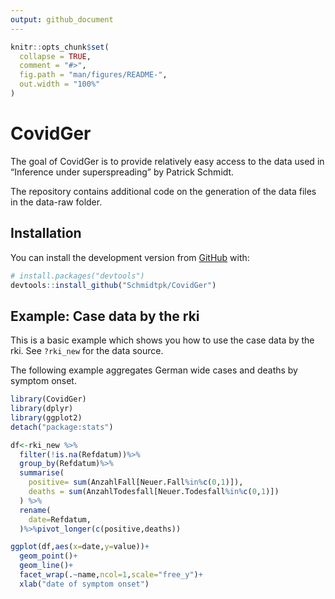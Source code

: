 ```yaml
---
output: github_document
---
```


<!-- README.md is generated from README.Rmd. Please edit that file -->

```r
knitr::opts_chunk$set(
  collapse = TRUE,
  comment = "#>",
  fig.path = "man/figures/README-",
  out.width = "100%"
)
```

# CovidGer

<!-- badges: start -->
<!-- badges: end -->

The goal of CovidGer is to provide relatively easy access to the data used in "Inference under superspreading" by Patrick Schmidt.

The repository contains additional code on the generation of the data files in the data-raw folder.

## Installation

You can install the development version from [GitHub](https://github.com/) with:

``` r
# install.packages("devtools")
devtools::install_github("Schmidtpk/CovidGer")
```
## Example: Case data by the rki

This is a basic example which shows you how to use the case data by the rki. See `?rki_new` for the data source.


The following example aggregates German wide cases and deaths by symptom onset.
```r
library(CovidGer)
library(dplyr)
library(ggplot2)
detach("package:stats")

df<-rki_new %>%
  filter(!is.na(Refdatum))%>%
  group_by(Refdatum)%>%
  summarise(
    positive= sum(AnzahlFall[Neuer.Fall%in%c(0,1)]),
    deaths = sum(AnzahlTodesfall[Neuer.Todesfall%in%c(0,1)])
  ) %>%
  rename(
    date=Refdatum,
  )%>%pivot_longer(c(positive,deaths))

ggplot(df,aes(x=date,y=value))+
  geom_point()+
  geom_line()+
  facet_wrap(.~name,ncol=1,scale="free_y")+
  xlab("date of symptom onset")
```

